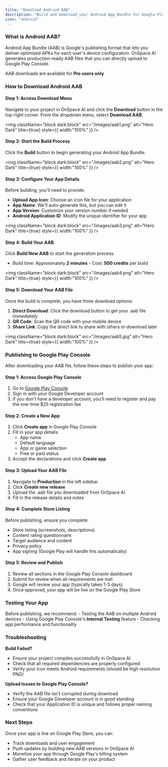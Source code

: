 ```yaml
---
title: "Download Andriod AAB"
description: "Build and download your Android App Bundle for Google Play Console distribution"
icon: "android"
---
```

### **What is Android AAB?**

Android App Bundle (AAB) is Google's publishing format that lets you deliver optimized APKs for each user's device configuration. OnSpace AI generates production-ready AAB files that you can directly upload to Google Play Console.

AAB downloads are available for **Pro users only**

### **How to Download Android AAB**

#### **Step 1: Access Download Menu**

Navigate to your project in OnSpace AI and click the **Download** button in the top-right corner. From the dropdown menu, select **Download AAB**.

\<img
  className="block dark:block"
  src="/images/aab1.png"
  alt="Hero Dark"
  title={true}
  style={{ width:"100%" }}
/>

#### **Step 2: Start the Build Process**

Click the **Build** button to begin generating your Android App Bundle.

<img
  className="block dark:block"
  src="/images/aab2.png"
  alt="Hero Dark"
  title={true}
  style={{ width:"100%" }}
/>

#### **Step 3: Configure Your App Details**

Before building, you'll need to provide:

- **Upload App Icon**: Choose an icon file for your application
- **App Name**: We'll auto-generate this, but you can edit it
- **App Version**: Customize your version number if needed
- **Android Application ID**: Modify the unique identifier for your app

<img
  className="block dark:block"
  src="/images/aab3.png"
  alt="Hero Dark"
  title={true}
  style={{ width:"100%" }}
/>

#### **Step 4: Build Your AAB**

Click **Build New AAB** to start the generation process.

- Build time: Approximately **2 minutes** - Cost: **500 credits** per build

<img
  className="block dark:block"
  src="/images/aab4.png"
  alt="Hero Dark"
  title={true}
  style={{ width:"100%" }}
/>

#### **Step 5: Download Your AAB File**

Once the build is complete, you have three download options:

1. **Direct Download**: Click the download button to get your .aab file immediately
2. **QR Code**: Scan the QR code with your mobile device
3. **Share Link**: Copy the direct link to share with others or download later

<img
  className="block dark:block"
  src="/images/aab5.jpg"
  alt="Hero Dark"
  title={true}
  style={{ width:"100%" }}
/>

### **Publishing to Google Play Console**

After downloading your AAB file, follow these steps to publish your app:

#### **Step 1: Access Google Play Console**

1. Go to [Google Play Console](https://play.google.com/console)
2. Sign in with your Google Developer account
3. If you don't have a developer account, you'll need to register and pay the one-time \$25 registration fee

#### **Step 2: Create a New App**

1. Click **Create app** in Google Play Console
2. Fill in your app details:
   - App name
   - Default language
   - App or game selection
   - Free or paid status
3. Accept the declarations and click **Create app**

#### **Step 3: Upload Your AAB File**

1. Navigate to **Production** in the left sidebar
2. Click **Create new release**
3. Upload the .aab file you downloaded from OnSpace AI
4. Fill in the release details and notes

#### **Step 4: Complete Store Listing**

Before publishing, ensure you complete:

- Store listing (screenshots, descriptions)
- Content rating questionnaire
- Target audience and content
- Privacy policy
- App signing (Google Play will handle this automatically)

#### **Step 5: Review and Publish**

1. Review all sections in the Google Play Console dashboard
2. Submit for review when all requirements are met
3. Google will review your app (typically takes 1-3 days)
4. Once approved, your app will be live on the Google Play Store

### **Testing Your App**

Before publishing, we recommend: - Testing the AAB on multiple Android devices - Using Google Play Console's **Internal Testing** feature - Checking app performance and functionality

### **Troubleshooting**

**Build Failed?**

- Ensure your project compiles successfully in OnSpace AI
- Check that all required dependencies are properly configured
- Verify your icon meets Android requirements (should be high resolution PNG)

**Upload Issues to Google Play Console?**

- Verify the AAB file isn't corrupted during download
- Ensure your Google Developer account is in good standing
- Check that your Application ID is unique and follows proper naming conventions

### **Next Steps**

Once your app is live on Google Play Store, you can:

- Track downloads and user engagement
- Push updates by building new AAB versions in OnSpace AI
- Monetize your app through Google Play's billing system
- Gather user feedback and iterate on your product